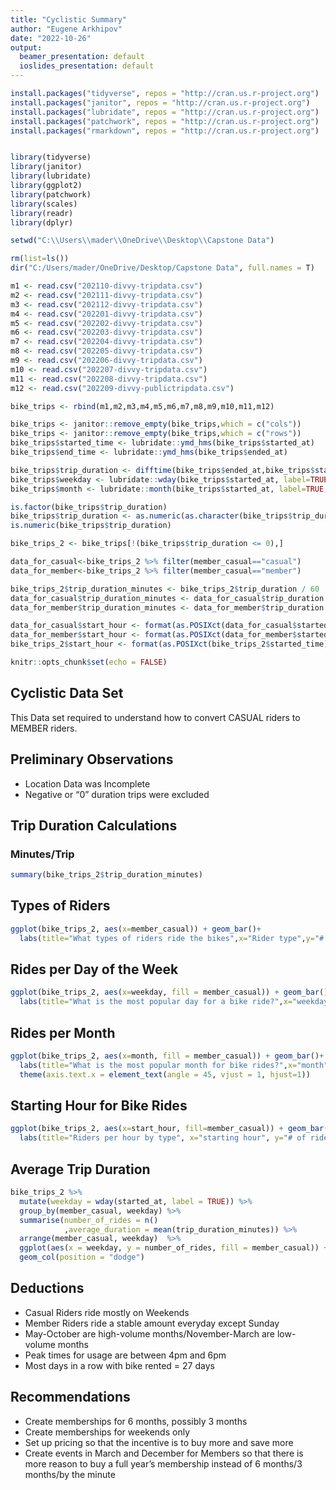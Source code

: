 ---
title: "Cyclistic Summary"
author: "Eugene Arkhipov"
date: "2022-10-26"
output:
  beamer_presentation: default
  ioslides_presentation: default
---
```{r Setting up Environment, include=FALSE}
install.packages("tidyverse", repos = "http://cran.us.r-project.org")
install.packages("janitor", repos = "http://cran.us.r-project.org")
install.packages("lubridate", repos = "http://cran.us.r-project.org")
install.packages("patchwork", repos = "http://cran.us.r-project.org")
install.packages("rmarkdown", repos = "http://cran.us.r-project.org")


library(tidyverse)
library(janitor)
library(lubridate)
library(ggplot2)
library(patchwork)
library(scales)
library(readr)
library(dplyr)

setwd("C:\\Users\\mader\\OneDrive\\Desktop\\Capstone Data")

rm(list=ls())
dir("C:/Users/mader/OneDrive/Desktop/Capstone Data", full.names = T)
```

```{r Upload Data, include=FALSE}
m1 <- read.csv("202110-divvy-tripdata.csv")
m2 <- read.csv("202111-divvy-tripdata.csv")
m3 <- read.csv("202112-divvy-tripdata.csv")
m4 <- read.csv("202201-divvy-tripdata.csv")
m5 <- read.csv("202202-divvy-tripdata.csv")
m6 <- read.csv("202203-divvy-tripdata.csv")
m7 <- read.csv("202204-divvy-tripdata.csv")
m8 <- read.csv("202205-divvy-tripdata.csv")
m9 <- read.csv("202206-divvy-tripdata.csv")
m10 <- read.csv("202207-divvy-tripdata.csv")
m11 <- read.csv("202208-divvy-tripdata.csv")
m12 <- read.csv("202209-divvy-publictripdata.csv")
```


```{r Combine Months into one data frame}
bike_trips <- rbind(m1,m2,m3,m4,m5,m6,m7,m8,m9,m10,m11,m12)
```

```{r Clean Data, include=FALSE}
bike_trips <- janitor::remove_empty(bike_trips,which = c("cols"))
bike_trips <- janitor::remove_empty(bike_trips,which = c("rows"))
bike_trips$started_time <- lubridate::ymd_hms(bike_trips$started_at)
bike_trips$end_time <- lubridate::ymd_hms(bike_trips$ended_at)
```

```{r Create Columns with Data, include=FALSE}
bike_trips$trip_duration <- difftime(bike_trips$ended_at,bike_trips$started_at)
bike_trips$weekday <- lubridate::wday(bike_trips$started_at, label=TRUE, abbr=FALSE)
bike_trips$month <- lubridate::month(bike_trips$started_at, label=TRUE, abbr=FALSE)
```

```{r convert trip_duration to numeric and check, include=FALSE}
is.factor(bike_trips$trip_duration)
bike_trips$trip_duration <- as.numeric(as.character(bike_trips$trip_duration))
is.numeric(bike_trips$trip_duration)
```

```{r Remove Negative or 0 Ride Time, add new data frame v2, include=FALSE}
bike_trips_2 <- bike_trips[!(bike_trips$trip_duration <= 0),]
```

```{r Split Data into Casual/Member, include=FALSE}
data_for_casual<-bike_trips_2 %>% filter(member_casual=="casual")
data_for_member<-bike_trips_2 %>% filter(member_casual=="member")
```
 
```{r Convert Seconds to Minutes in all 3 Data Frames, include=FALSE}
bike_trips_2$trip_duration_minutes <- bike_trips_2$trip_duration / 60
data_for_casual$trip_duration_minutes <- data_for_casual$trip_duration /60
data_for_member$trip_duration_minutes <- data_for_member$trip_duration /60
```

```{r Find Starting Hour for each Data Frame, include=FALSE}
data_for_casual$start_hour <- format(as.POSIXct(data_for_casual$started_time), format = "%H")
data_for_member$start_hour <- format(as.POSIXct(data_for_member$started_time), format = "%H")
bike_trips_2$start_hour <- format(as.POSIXct(bike_trips_2$started_time), format = "%H")
```

```{r setup, include=FALSE}
knitr::opts_chunk$set(echo = FALSE)
```

## Cyclistic Data Set

This Data set required to understand how to convert CASUAL riders to MEMBER riders.

## Preliminary Observations

- Location Data was Incomplete
- Negative or "0" duration trips were excluded

## Trip Duration Calculations
### Minutes/Trip

```{r Average Bike Trips, echo=FALSE, message=FALSE, warning=FALSE}
summary(bike_trips_2$trip_duration_minutes)
```

## Types of Riders

```{r Types of Riders, echo=FALSE}
ggplot(bike_trips_2, aes(x=member_casual)) + geom_bar()+
  labs(title="What types of riders ride the bikes",x="Rider type",y="# of riders")
```


## Rides per Day of the Week

```{r Rides per day of the week, echo=FALSE}
ggplot(bike_trips_2, aes(x=weekday, fill = member_casual)) + geom_bar()+
  labs(title="What is the most popular day for a bike ride?",x="weekday",y="# of riders")
```

## Rides per Month
```{r Rides per Month, echo=FALSE}
ggplot(bike_trips_2, aes(x=month, fill = member_casual)) + geom_bar()+
  labs(title="What is the most popular month for bike rides?",x="month",y="# of riders")+
  theme(axis.text.x = element_text(angle = 45, vjust = 1, hjust=1))
```

## Starting Hour for Bike Rides
```{r Starting Hour, echo=FALSE}
ggplot(bike_trips_2, aes(x=start_hour, fill=member_casual)) + geom_bar(stat="count")+
  labs(title="Riders per hour by type", x="starting hour", y="# of riders")
```

## Average Trip Duration
```{r Average Trip Duration, echo=FALSE, message=FALSE, warning=FALSE}
bike_trips_2 %>% 
  mutate(weekday = wday(started_at, label = TRUE)) %>% 
  group_by(member_casual, weekday) %>% 
  summarise(number_of_rides = n()
            ,average_duration = mean(trip_duration_minutes)) %>% 
  arrange(member_casual, weekday)  %>% 
  ggplot(aes(x = weekday, y = number_of_rides, fill = member_casual)) +
  geom_col(position = "dodge")
```

## Deductions

- Casual Riders ride mostly on Weekends
- Member Riders ride a stable amount everyday except Sunday
- May-October are high-volume months/November-March are low-volume months
- Peak times for usage are between 4pm and 6pm
- Most days in a row with bike rented = 27 days


## Recommendations
- Create memberships for 6 months, possibly 3 months
- Create memberships for weekends only
- Set up pricing so that the incentive is to buy more and save more
- Create events in March and December for Members so that there is more reason
to buy a full year's membership instead of 6 months/3 months/by the minute
